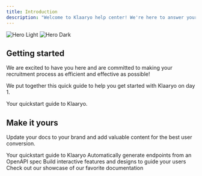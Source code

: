 ```yaml
---
title: Introduction
description: "Welcome to Klaaryo help center! We're here to answer your questions."
---
```


<img
  className="block dark:hidden"
  src="/images/product-screen.png"
  alt="Hero Light"
/>
<img
  className="hidden dark:block"
  src="/images/product-screen.png"
  alt="Hero Dark"
/>

## Getting started

We are excited to have you here and are committed to making your recruitment process as efficient and effective as possible!

We put together this quick guide to help you get started with Klaaryo on day 1.

<CardGroup cols={1}>
  <Card
    title="Quickstart"
    icon="circle-play"
    href= "quickstart"
  >
    Your quickstart guide to Klaaryo.
  </Card>
</CardGroup>

## Make it yours

Update your docs to your brand and add valuable content for the best user conversion.

<CardGroup cols={2}>
  <Card
    title="Customize Style"
    icon="palette"
    href="https://mintlify.com/docs/settings/global"
  >
    Your quickstart guide to Klaaryo
  </Card>
  <Card
    title="Reference APIs"
    icon="code"
    href="https://mintlify.com/docs/api-playground/openapi"
  >
    Automatically generate endpoints from an OpenAPI spec
  </Card>
  <Card
    title="Add Components"
    icon="screwdriver-wrench"
    href="https://mintlify.com/docs/components/accordion"
  >
    Build interactive features and designs to guide your users
  </Card>
  <Card
    title="Get Inspiration"
    icon="stars"
    href="https://mintlify.com/showcase"
  >
    Check out our showcase of our favorite documentation
  </Card>
</CardGroup>
